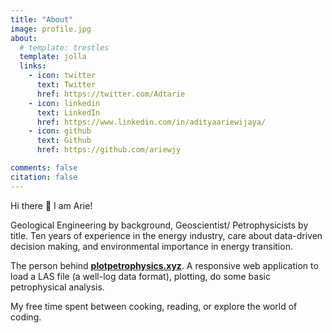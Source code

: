```yaml
---
title: "About"
image: profile.jpg
about:
  # template: trestles
  template: jolla
  links:
    - icon: twitter
      text: Twitter
      href: https://twitter.com/Adtarie
    - icon: linkedin
      text: LinkedIn
      href: https://www.linkedin.com/in/adityaariewijaya/
    - icon: github
      text: Github
      href: https://github.com/ariewjy

comments: false
citation: false
---
```


Hi there 👋 I am Arie!

Geological Engineering by background, Geoscientist/ Petrophysicists by title. Ten years of experience in the energy industry, care about data-driven decision making, and environmental importance in energy transition.

The person behind **[plotpetrophysics.xyz](https://plotpetrophysics.xyz/)**. A responsive web application to load a LAS file (a well-log data format), plotting, do some basic petrophysical analysis. 

My free time spent between cooking, reading, or explore the world of coding.